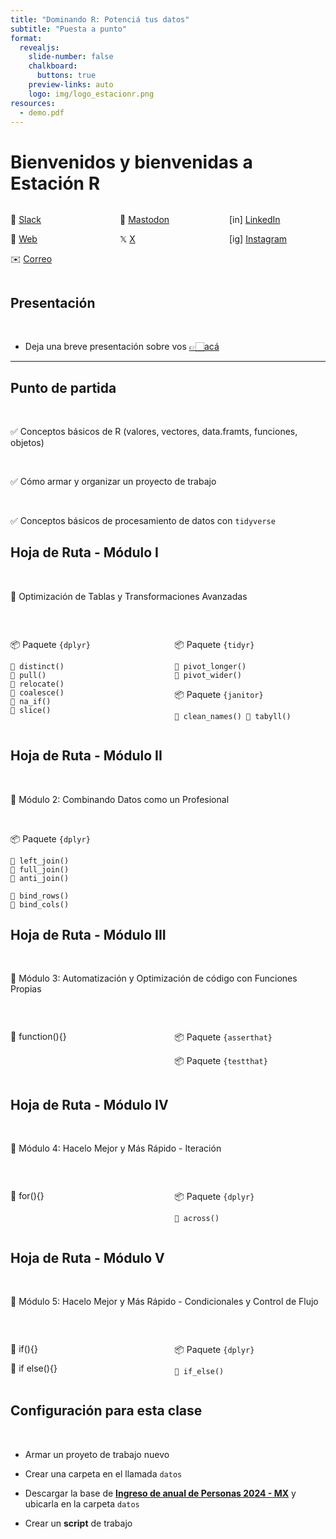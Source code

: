 ```yaml
---
title: "Dominando R: Potenciá tus datos"
subtitle: "Puesta a punto"
format:
  revealjs: 
    slide-number: false
    chalkboard: 
      buttons: true
    preview-links: auto
    logo: img/logo_estacionr.png
resources:
  - demo.pdf
---
```



# Bienvenidos y bienvenidas a Estación R

::: columns
::: {.column width="33%"}
💬 [Slack](https://estacion-r.slack.com/archives/C08QB32P8S1)

🔗 [Web](https://estacion-r.com)

✉️ [Correo](mailto:pablotiscornia@estacion-r.com)
:::


::: {.column width="33%"}
🐘 [Mastodon](https://mastodon.social/@pablote)

𝕏 [X](https://twitter.com/estacion_erre)
:::

::: {.column width="33%"}
[in] [LinkedIn](https://www.linkedin.com/company/estacion-r/)

[ig] [Instagram](https://instagram.com/estacion.erre)
:::
:::


## Presentación

<br>

- Deja una breve presentación sobre vos  [👉🏻acá](https://docs.google.com/document/d/1MzzQ7Ms62BTO88ZqheIx3zQri3NF34SifYWMCRWmtvQ/edit?tab=t.0)


------------------------------------------------------------------------

## Punto de partida

<br>

✅ Conceptos básicos de R (valores, vectores, data.framts, funciones, objetos)

<br>

✅ Cómo armar y organizar un proyecto de trabajo

<br>

✅ Conceptos básicos de procesamiento de datos con `tidyverse`


## Hoja de Ruta - Módulo I 

<br>

📌  Optimización de Tablas y Transformaciones Avanzadas

<br>

::: columns
::: {.column width="50%"}
📦 Paquete `{dplyr}`

```         
🔧 distinct() 
🔧 pull() 
🔧 relocate()
🔧 coalesce() 
🔧 na_if() 
🔧 slice()
```
:::

::: {.column width="50%"}
📦 Paquete `{tidyr}`

```         
🔧 pivot_longer() 
🔧 pivot_wider() 
```


📦 Paquete `{janitor}`

```         
🔧 clean_names() 🔧 tabyll()  
```
:::
:::


## Hoja de Ruta - Módulo II

<br>

📌  Módulo 2: Combinando Datos como un Profesional

<br>

📦 Paquete `{dplyr}`

```         
🔧 left_join() 
🔧 full_join() 
🔧 anti_join()

🔧 bind_rows()
🔧 bind_cols()  
```


## Hoja de Ruta - Módulo III

<br>

📌  Módulo 3: Automatización y Optimización de código con Funciones Propias

<br>

::: columns
::: {.column width="50%"}
🔧 function(){}
:::

:::{.column width="50%"}

📦 Paquete `{asserthat}`

📦 Paquete `{testthat}`
:::
:::



## Hoja de Ruta - Módulo IV

<br>

📌  Módulo 4: Hacelo Mejor y Más Rápido - Iteración

<br>

::: columns
::: {.column width="50%"}
🔧 for(){}
:::

:::{.column width="50%"}

📦 Paquete `{dplyr}`

```         
🔧 across()
```
:::
:::

## Hoja de Ruta - Módulo V

<br>

📌  Módulo 5: Hacelo Mejor y Más Rápido - Condicionales y Control de Flujo

<br>

::: columns
::: {.column width="50%"}
🔧 if(){}

🔧 if else(){}
:::

:::{.column width="50%"}
📦 Paquete `{dplyr}`

```         
🔧 if_else()
```
:::
:::

## Configuración para esta clase

<br>

-   Armar un proyeto de trabajo nuevo

-   Crear una carpeta en el llamada `datos`

-   Descargar la base de [**Ingreso de anual de Personas 2024 - MX**](https://github.com/Estacion-R/dominando_r/blob/main/data/base_personas_ingreso_anual_2024.csv) y ubicarla en la carpeta `datos`

-   Crear un **script** de trabajo